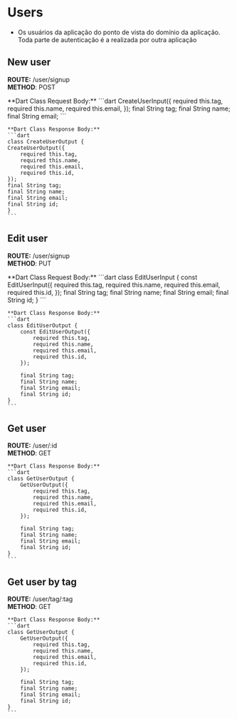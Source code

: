 # Users
- Os usuários da aplicação do ponto de vista do domínio da aplicação. Toda parte de autenticação é a realizada por outra aplicação

## New user

**ROUTE:** /user/signup <br/>
**METHOD**: POST <br/>

<Accordion title="Dados da requisição">
    **Dart Class Request Body:** 
    ```dart
    CreateUserInput({
        required this.tag,
        required this.name,
        required this.email,
    });
    final String tag;
    final String name;
    final String email;
    ```

    **Dart Class Response Body:** 
    ```dart
    class CreateUserOutput {
    CreateUserOutput({
        required this.tag,
        required this.name,
        required this.email,
        required this.id,
    });
    final String tag;
    final String name;
    final String email;
    final String id;
    }
    ```
</Accordion>

## Edit user

**ROUTE:** /user/signup <br/>
**METHOD**: PUT <br/>

<Accordion title="Dados da requisição">
    **Dart Class Request Body:** 
    ```dart
        class EditUserInput {
            const EditUserInput({
                required this.tag,
                required this.name,
                required this.email,
                required this.id,
            });
            final String tag;
            final String name;
            final String email;
            final String id;
        }
    ```

    **Dart Class Response Body:** 
    ```dart
    class EditUserOutput {
        const EditUserOutput({
            required this.tag,
            required this.name,
            required this.email,
            required this.id,
        });

        final String tag;
        final String name;
        final String email;
        final String id;
    }
    ```
</Accordion>


## Get user

**ROUTE:** /user/:id <br/>
**METHOD**: GET <br/>

<Accordion title="Dados da requisição">

    **Dart Class Response Body:** 
    ```dart
    class GetUserOutput {
        GetUserOutput({
            required this.tag,
            required this.name,
            required this.email,
            required this.id,
        });

        final String tag;
        final String name;
        final String email;
        final String id;
    }
    ```
</Accordion>

## Get user by tag

**ROUTE:** /user/tag/:tag <br/>
**METHOD**: GET <br/>

<Accordion title="Dados da requisição">

    **Dart Class Response Body:** 
    ```dart
    class GetUserOutput {
        GetUserOutput({
            required this.tag,
            required this.name,
            required this.email,
            required this.id,
        });

        final String tag;
        final String name;
        final String email;
        final String id;
    }
    ```
</Accordion>
